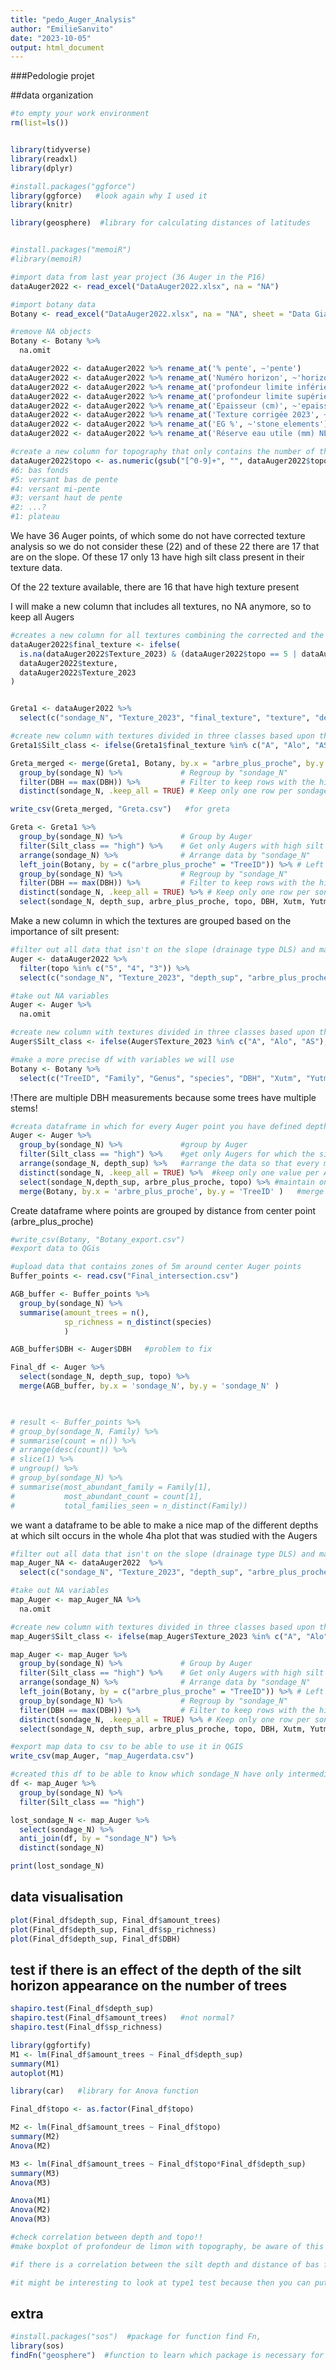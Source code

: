 ```yaml
---
title: "pedo_Auger_Analysis"
author: "EmilieSanvito"
date: "2023-10-05"
output: html_document
---
```

###Pedologie projet

##data organization

```r
#to empty your work environment
rm(list=ls()) 


library(tidyverse)
library(readxl)
library(dplyr)

#install.packages("ggforce")
library(ggforce)   #look again why I used it
library(knitr)

library(geosphere)  #library for calculating distances of latitudes


#install.packages("memoiR")
#library(memoiR)

```

```r
#import data from last year project (36 Auger in the P16)
dataAuger2022 <- read_excel("DataAuger2022.xlsx", na = "NA")   

#import botany data
Botany <- read_excel("DataAuger2022.xlsx", na = "NA", sheet = "Data Giacomo")  

#remove NA objects
Botany <- Botany %>% 
  na.omit  

```

```r

dataAuger2022 <- dataAuger2022 %>% rename_at('% pente', ~'pente')
dataAuger2022 <- dataAuger2022 %>% rename_at('Numéro horizon', ~'horizon')
dataAuger2022 <- dataAuger2022 %>% rename_at('profondeur limite inférieure (cm)2', ~'depth_inf')
dataAuger2022 <- dataAuger2022 %>% rename_at('profondeur limite supérieure (cm)', ~'depth_sup')
dataAuger2022 <- dataAuger2022 %>% rename_at('Epaisseur (cm)', ~'epaisseur')
dataAuger2022 <- dataAuger2022 %>% rename_at('Texture corrigée 2023', ~'Texture_2023')  #idk why it doesn't work here
dataAuger2022 <- dataAuger2022 %>% rename_at('EG %', ~'stone_elements')
dataAuger2022 <- dataAuger2022 %>% rename_at('Réserve eau utile (mm) NEW...35', ~'water_reservoir')

#create a new column for topography that only contains the number of the topography 
dataAuger2022$topo <- as.numeric(gsub("[^0-9]+", "", dataAuger2022$topographie))
#6: bas fonds
#5: versant bas de pente
#4: versant mi-pente
#3: versant haut de pente
#2: ...?
#1: plateau

```

We have 36 Auger points, of which some do not have corrected texture analysis so we do not consider these (22) and of these 22 there are 17 that are on the slope. Of these 17 only 13 have high silt class present in their texture data.

Of the 22 texture available, there are 16 that have high texture present

I will make a new column that includes all textures, no NA anymore, so to keep all Augers
```r

#creates a new column for all textures combining the corrected and the not corrected ones (if topography is 5 or 6 and if it is not three points decided by visual that they are not good to)
dataAuger2022$final_texture <- ifelse(
  is.na(dataAuger2022$Texture_2023) & (dataAuger2022$topo == 5 | dataAuger2022$topo == 6) & !(dataAuger2022$sondage_N %in% c("15.1", "15.5", "15.7")),
  dataAuger2022$texture,
  dataAuger2022$Texture_2023
)


Greta1 <- dataAuger2022 %>% 
  select(c("sondage_N", "Texture_2023", "final_texture", "texture", "depth_sup", "arbre_plus_proche", "topo"))

#create new column with textures divided in three classes based upon their presence of silt
Greta1$Silt_class <- ifelse(Greta1$final_texture %in% c("A", "Alo", "AS"), "low", ifelse(Greta1$final_texture %in% c("SL", "SA", "S"), "intermediate", ifelse(Greta1$final_texture == "NA", "NA", "high")))

Greta_merged <- merge(Greta1, Botany, by.x = "arbre_plus_proche", by.y = "TreeID") %>%
  group_by(sondage_N) %>%             # Regroup by "sondage_N"
  filter(DBH == max(DBH)) %>%         # Filter to keep rows with the highest DBH
  distinct(sondage_N, .keep_all = TRUE) # Keep only one row per sondage_N

write_csv(Greta_merged, "Greta.csv")   #for greta

Greta <- Greta1 %>%
  group_by(sondage_N) %>%             # Group by Auger
  filter(Silt_class == "high") %>%    # Get only Augers with high silt concentration
  arrange(sondage_N) %>%              # Arrange data by "sondage_N"
  left_join(Botany, by = c("arbre_plus_proche" = "TreeID")) %>% # Left join with Botany
  group_by(sondage_N) %>%             # Regroup by "sondage_N"
  filter(DBH == max(DBH)) %>%         # Filter to keep rows with the highest DBH
  distinct(sondage_N, .keep_all = TRUE) %>% # Keep only one row per sondage_N
  select(sondage_N, depth_sup, arbre_plus_proche, topo, DBH, Xutm, Yutm) # Maintain selected variables


```



Make a new column in which the textures are grouped based on the importance of silt present:

```r
#filter out all data that isn't on the slope (drainage type DLS) and make smaller usable dataframe
Auger <- dataAuger2022 %>% 
  filter(topo %in% c("5", "4", "3")) %>%
  select(c("sondage_N", "Texture_2023", "depth_sup", "arbre_plus_proche", "topo")) 

#take out NA variables
Auger <- Auger %>% 
  na.omit   

#create new column with textures divided in three classes based upon their presence of silt
Auger$Silt_class <- ifelse(Auger$Texture_2023 %in% c("A", "Alo", "AS"), "low", ifelse(Auger$Texture_2023 %in% c("SL", "SA", "S"), "intermediate", "high"))

#make a more precise df with variables we will use
Botany <- Botany %>% 
  select(c("TreeID", "Family", "Genus", "species", "DBH", "Xutm", "Yutm"))


```

!There are multiple DBH measurements because some trees have multiple stems!

```r

#creata dataframe in which for every Auger point you have defined depth at which silt concentration becomes high
Auger <- Auger %>% 
  group_by(sondage_N) %>%             #group by Auger
  filter(Silt_class == "high") %>%    #get only Augers for which the silt concentration is high
  arrange(sondage_N, depth_sup) %>%   #arrange the data so that every measurement in one Auger is arranged with depth
  distinct(sondage_N, .keep_all = TRUE) %>%  #keep only one value per Auger (the first depth)
  select(sondage_N,depth_sup, arbre_plus_proche, topo) %>% #maintain only three variables from the dataframe
  merge(Botany, by.x = 'arbre_plus_proche', by.y = 'TreeID' )   #merge with botany dataframe for common values of treeID and arbre plus proche

```

Create dataframe where points are grouped by distance from center point (arbre_plus_proche)

```r

#write_csv(Botany, "Botany_export.csv")      
#export data to QGis

#upload data that contains zones of 5m around center Auger points
Buffer_points <- read.csv("Final_intersection.csv")

AGB_buffer <- Buffer_points %>%
  group_by(sondage_N) %>%
  summarise(amount_trees = n(),
            sp_richness = n_distinct(species)
            )

AGB_buffer$DBH <- Auger$DBH   #problem to fix

Final_df <- Auger %>%
  select(sondage_N, depth_sup, topo) %>%
  merge(AGB_buffer, by.x = 'sondage_N', by.y = 'sondage_N' )


   
# result <- Buffer_points %>%
# group_by(sondage_N, Family) %>%
# summarise(count = n()) %>%
# arrange(desc(count)) %>%
# slice(1) %>%
# ungroup() %>%
# group_by(sondage_N) %>%
# summarise(most_abundant_family = Family[1],
#           most_abundant_count = count[1],
#           total_families_seen = n_distinct(Family))


```

we want a dataframe to be able to make a nice map of the different depths at which silt occurs in the whole 4ha plot that was studied with the Augers
```r

#filter out all data that isn't on the slope (drainage type DLS) and make smaller usable dataframe
map_Auger_NA <- dataAuger2022  %>%
  select(c("sondage_N", "Texture_2023", "depth_sup", "arbre_plus_proche", "topo")) 

#take out NA variables
map_Auger <- map_Auger_NA %>% 
  na.omit   

#create new column with textures divided in three classes based upon their presence of silt
map_Auger$Silt_class <- ifelse(map_Auger$Texture_2023 %in% c("A", "Alo", "AS"), "low", ifelse(map_Auger$Texture_2023 %in% c("SL", "SA", "S"), "intermediate", "high"))

map_Auger <- map_Auger %>%
  group_by(sondage_N) %>%             # Group by Auger
  filter(Silt_class == "high") %>%    # Get only Augers with high silt concentration
  arrange(sondage_N) %>%              # Arrange data by "sondage_N"
  left_join(Botany, by = c("arbre_plus_proche" = "TreeID")) %>% # Left join with Botany
  group_by(sondage_N) %>%             # Regroup by "sondage_N"
  filter(DBH == max(DBH)) %>%         # Filter to keep rows with the highest DBH
  distinct(sondage_N, .keep_all = TRUE) %>% # Keep only one row per sondage_N
  select(sondage_N, depth_sup, arbre_plus_proche, topo, DBH, Xutm, Yutm) # Maintain selected variables

#export map data to csv to be able to use it in QGIS
write_csv(map_Auger, "map_Augerdata.csv")

#created this df to be able to know which sondage_N have only intermediate/low silt class concentration
df <- map_Auger %>%
  group_by(sondage_N) %>%     
  filter(Silt_class == "high")

lost_sondage_N <- map_Auger %>%
  select(sondage_N) %>%
  anti_join(df, by = "sondage_N") %>%
  distinct(sondage_N)

print(lost_sondage_N)

```


## data visualisation

```r

plot(Final_df$depth_sup, Final_df$amount_trees)
plot(Final_df$depth_sup, Final_df$sp_richness)
plot(Final_df$depth_sup, Final_df$DBH)
```

## test if there is an effect of the depth of the silt horizon appearance on the number of trees

```r

shapiro.test(Final_df$depth_sup)
shapiro.test(Final_df$amount_trees)   #not normal?
shapiro.test(Final_df$sp_richness)

library(ggfortify)
M1 <- lm(Final_df$amount_trees ~ Final_df$depth_sup)
summary(M1)
autoplot(M1)

library(car)   #library for Anova function

Final_df$topo <- as.factor(Final_df$topo)

M2 <- lm(Final_df$amount_trees ~ Final_df$topo)
summary(M2)
Anova(M2)

M3 <- lm(Final_df$amount_trees ~ Final_df$topo*Final_df$depth_sup)
summary(M3)
Anova(M3)
```


```r
Anova(M1)
Anova(M2)
Anova(M3)

#check correlation between depth and topo!!
#make boxplot of profondeur de limon with topography, be aware of this

#if there is a correlation between the silt depth and distance of bas fonds => will complicate your things because we know there is a link between topo and species so then you cannot say anything 

#it might be interesting to look at type1 test because then you can put importance to your first variables that you put in
```


## extra

```r
#install.packages("sos")  #package for function find Fn,
library(sos)
findFn("geosphere")  #function to learn which package is necessary for your function
```


